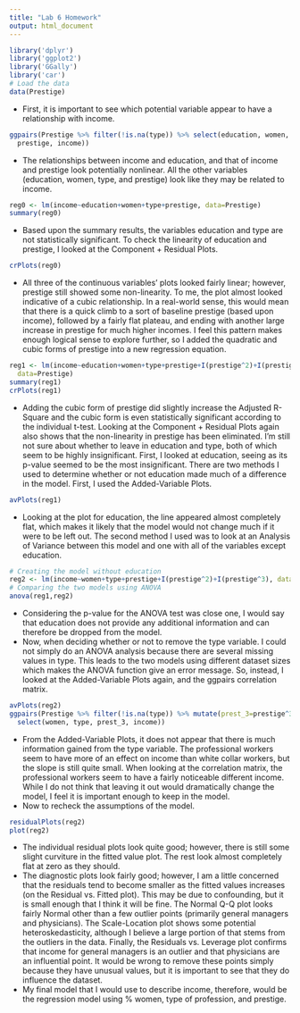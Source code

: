 ```yaml
---
title: "Lab 6 Homework"
output: html_document
---
```


```r
library('dplyr')
library('ggplot2')
library('GGally')
library('car')
# Load the data
data(Prestige)
```

  - First, it is important to see which potential variable appear to have a relationship with income.

```r
ggpairs(Prestige %>% filter(!is.na(type)) %>% select(education, women, type,
  prestige, income))
```

  - The relationships between income and education, and that of income and prestige look potentially nonlinear. All the other variables (education, women, type, and prestige) look like they may be related to income.

```r
reg0 <- lm(income~education+women+type+prestige, data=Prestige)
summary(reg0)
```

  - Based upon the summary results, the variables education and type are not statistically  significant. To check the linearity of education and prestige, I looked at the Component + Residual Plots.

```r
crPlots(reg0)
```

  - All three of the continuous variables' plots looked fairly linear; however, prestige still showed some non-linearity. To me, the plot almost looked indicative of a cubic relationship. In a real-world sense, this would mean that there is a quick climb to a sort of baseline prestige (based upon income), followed by a fairly flat plateau, and ending with another large increase in prestige for much higher incomes. I feel this pattern makes enough logical sense to explore further, so I added the quadratic and cubic forms of prestige into a new regression equation.

```r
reg1 <- lm(income~education+women+type+prestige+I(prestige^2)+I(prestige^3),
  data=Prestige)
summary(reg1)
crPlots(reg1)
```

  - Adding the cubic form of prestige did slightly increase the Adjusted R-Square and the cubic form is even statistically significant according to the individual t-test. Looking at the Component + Residual Plots again also shows that the non-linearity in prestige has been eliminated. I'm still not sure about whether to leave in education and type, both of which seem to be highly insignificant. First, I looked at education, seeing as its p-value seemed to be the most insignificant. There are two methods I used to determine whether or not education made much of a difference in the model. First, I used the Added-Variable Plots. 

```r
avPlots(reg1)
```

  - Looking at the plot for education, the line appeared almost completely flat, which makes it likely that the model would not change much if it were to be left out. The second method I used was to look at an Analysis of Variance between this model and one with all of the variables except education.

```r
# Creating the model without education
reg2 <- lm(income~women+type+prestige+I(prestige^2)+I(prestige^3), data=Prestige)
# Comparing the two models using ANOVA
anova(reg1,reg2)
```

  - Considering the p-value for the ANOVA test was close one, I would say that education does not provide any additional information and can therefore be dropped from the model.  
  - Now, when deciding whether or not to remove the type variable. I could not simply do an ANOVA analysis because there are several missing values in type. This leads to the two models using different dataset sizes which makes the ANOVA function give an error message. So, instead, I looked at the Added-Variable Plots again, and the ggpairs correlation matrix.  

```r
avPlots(reg2)
ggpairs(Prestige %>% filter(!is.na(type)) %>% mutate(prest_3=prestige^3) %>%
  select(women, type, prest_3, income))
```

  - From the Added-Variable Plots, it does not appear that there is much information gained from the type variable. The professional workers seem to have more of an effect on income than white collar workers, but the slope is still quite small. When looking at the correlation matrix, the professional workers seem to have a fairly noticeable different income. While I do not think that leaving it out would dramatically change the model, I feel it is important enough to keep in the model.  
  - Now to recheck the assumptions of the model.  
  
```r
residualPlots(reg2)
plot(reg2)
```

  - The individual residual plots look quite good; however, there is still some slight curviture in the fitted value plot. The rest look almost completely flat at zero as they should.  
  - The diagnostic plots look fairly good; however, I am a little concerned that the residuals tend to become smaller as the fitted values increases (on the Residual vs. Fitted plot). This may be due to confounding, but it is small enough that I think it will be fine. The Normal Q-Q plot looks fairly Normal other than a few outlier points (primarily general managers and physicians). The Scale-Location plot shows some potential heteroskedasticity, although I believe a large portion of that stems from the outliers in the data. Finally, the Residuals vs. Leverage plot confirms that income for general managers is an outlier and that physicians are an influential point. It would be wrong to remove these points simply because they have unusual values, but it is important to see that they do influence the dataset.  
  - My final model that I would use to describe income, therefore, would be the regression model using % women, type of profession, and prestige.